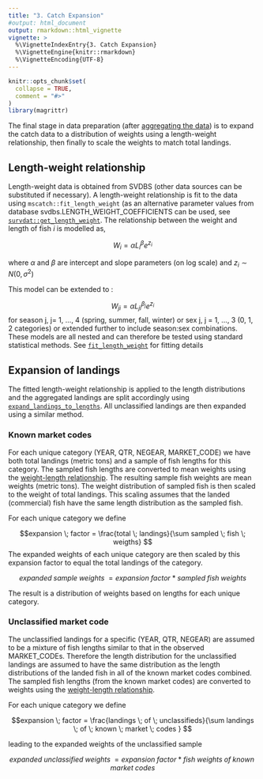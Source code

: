 ```yaml
---
title: "3. Catch Expansion"
#output: html_document
output: rmarkdown::html_vignette
vignette: >
  %\VignetteIndexEntry{3. Catch Expansion}
  %\VignetteEngine{knitr::rmarkdown}
  %\VignetteEncoding{UTF-8}
---
```


```r
knitr::opts_chunk$set(
  collapse = TRUE,
  comment = "#>"
)
library(magrittr)
```

The final stage in data preparation (after [aggregating the data](2aggregationRules.html)) is to expand the catch data to a distribution of weights using a length-weight relationship, then finally to scale the weights to match total landings.

## Length-weight relationship {#len-weight}

Length-weight data is obtained from SVDBS (other data sources can be substituted if necessary). A length-weight relationship is fit to the data using `mscatch::fit_length_weight` (as an alternative parameter values from database svdbs.LENGTH_WEIGHT_COEFFICIENTS can be used, see [`survdat::get_length_weight`](https://noaa-edab.github.io/survdat/reference/get_length_weight.html). The relationship between the weight and length of fish *i* is modelled as,

$$ W_i = \alpha L_i ^ \beta e^{z_i}$$


where $\alpha$ and $\beta$ are intercept and slope parameters (on log scale) and $z_i \sim N(0,\sigma^2)$ 

This model can be extended to :

$$ W_{ji} = \alpha L_{ji} ^ {\beta_j} e^{z_i} $$
for season j, j= 1, ..., 4 (spring, summer, fall, winter) or sex j, j = 1, ..., 3 (0, 1, 2 categories) or extended further to include season:sex combinations. These models are all nested and can therefore be tested using standard statistical methods. See [`fit_length_weight`](../reference/fit_length_weight.html) for fitting details

## Expansion of landings

The fitted length-weight relationship is applied to the length distributions and the aggregated landings are split accordingly using [`expand_landings_to_lengths`](../reference/expand_landings_to_lengths.html). All unclassified landings are then expanded using a similar method. 


### Known market codes

For each unique category (YEAR, QTR, NEGEAR, MARKET_CODE) we have both total landings (metric tons) and a sample of fish lengths for this category. The sampled fish lengths are converted to mean weights using the [weight-length relationship](#len-weight). The resulting sample fish weights are mean weights (metric tons). The weight distribution of sampled fish is then scaled to the weight of total landings. This scaling assumes that the landed (commercial) fish have the same length distribution as the sampled fish.

For each unique category we define 

$$expansion \; factor = \frac{total \; landings}{\sum sampled \; fish \; weigths} $$
The expanded weights of each unique category are then scaled by this expansion factor to equal the total landings of the category.

$$expanded \; sample\; weights \; = expansion \; factor \;*\; sampled \; fish \; weights$$

The result is a distribution of weights based on lengths for each unique category.

### Unclassified market code

The unclassified landings for a specific (YEAR, QTR, NEGEAR) are assumed to be a mixture of fish lengths similar to that in the observed MARKET_CODEs. Therefore the length distribution for the unclassified landings are assumed to have the same distribution as the length distributions of the landed fish in all of the known market codes combined. The sampled fish lengths (from the known market codes) are converted to weights using the [weight-length relationship](#len-weight). 

For each unique category we define

$$expansion \; factor = \frac{landings \; of \; unclassifieds}{\sum landings \; of \; known \; market \; codes  } $$

leading to the expanded weights of the unclassified sample

$$expanded \; unclassified\; weights \; = expansion \; factor \;*\; fish \; weights \; of \; known \; market \; codes$$


